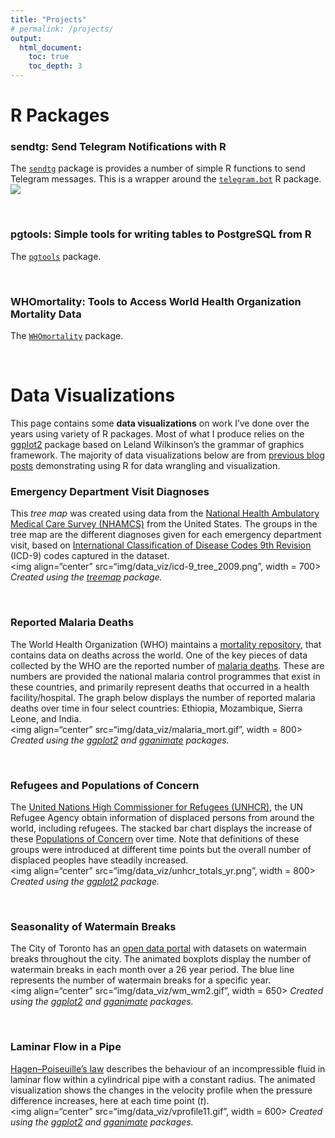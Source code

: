 ```yaml
---
title: "Projects"
# permalink: /projects/
output: 
  html_document:
    toc: true
    toc_depth: 3
---
```

# R Packages
### sendtg: Send Telegram Notifications with R
The [`sendtg`](https://github.com/eugejoh/sendtg) package is provides a number of simple R functions to send Telegram messages. This is a wrapper around the [`telegram.bot`](https://github.com/ebeneditos/telegram.bot) R package. 
![](https://eugejoh.netlify.com/images/sendtg_ani.gif)

<br>

### pgtools: Simple tools for writing tables to PostgreSQL from R
The [`pgtools`](https://github.com/eugejoh/WHOmortality) package.

<br>

### WHOmortality: Tools to Access World Health Organization Mortality Data
The [`WHOmortality`](https://github.com/eugejoh/WHOmortality) package.

<br>

# Data Visualizations

This page contains some **data visualizations** on work I've done over the years using variety of R packages. Most of what I produce relies on the [ggplot2](https://ggplot2.tidyverse.org/) package based on Leland Wilkinson's the grammar of graphics framework. The majority of data visualizations below are from [previous blog posts](https://opendatascience.com/user/eugene-joh/) demonstrating using R for data wrangling and visualization.  

### Emergency Department Visit Diagnoses
This *tree map* was created using data from the [National Health Ambulatory Medical Care Survey (NHAMCS)](https://www.cdc.gov/nchs/ahcd/index.htm) from the United States. The groups in the tree map are the different diagnoses given for each emergency department visit, based on [International Classification of Disease Codes 9th Revision](https://en.wikipedia.org/wiki/International_Statistical_Classification_of_Diseases_and_Related_Health_Problems) (ICD-9) codes captured in the dataset.  
<img align="center" src="img/data_viz/icd-9_tree_2009.png", width = 700>
*Created using the [treemap](https://cran.r-project.org/web/packages/treemap/index.html) package.*

<br>

### Reported Malaria Deaths
The World Health Organization (WHO) maintains a [mortality repository](https://www.who.int/gho/en/), that contains data on deaths across the world. One of the key pieces of data collected by the WHO are the reported number of [malaria deaths](https://www.who.int/malaria/en/). These are numbers are provided the national malaria control programmes that exist in these countries, and primarily represent deaths that occurred in a health facility/hospital. The graph below displays the number of reported malaria deaths over time in four select countries: Ethiopia, Mozambique, Sierra Leone, and India.  
<img align="center" src="img/data_viz/malaria_mort.gif", width = 800>
*Created using the [ggplot2](https://ggplot2.tidyverse.org/) and [gganimate](https://gganimate.com/) packages.*

<br>

### Refugees and Populations of Concern
The [United Nations High Commissioner for Refugees (UNHCR)](https://www.unhcr.org/data.html), the UN Refugee Agency obtain information of displaced persons from around the world, including refugees. The stacked bar chart displays the increase of these [Populations of Concern](https://www.unhcr.org/ph/persons-concern-unhcr) over time. Note that definitions of these groups were introduced at different time points but the overall number of displaced peoples have steadily increased.  
<img align="center" src="img/data_viz/unhcr_totals_yr.png", width = 800>
*Created using the [ggplot2](https://ggplot2.tidyverse.org/) package.*

<br>

### Seasonality of Watermain Breaks
The City of Toronto has an [open data portal](https://open.toronto.ca/) with datasets on watermain breaks throughout the city. The animated boxplots display the number of watermain breaks in each month over a 26 year period. The blue line represents the number of watermain breaks for a specific year.  
<img align="center" src="img/data_viz/wm_wm2.gif", width = 650>
*Created using the [ggplot2](https://ggplot2.tidyverse.org/) and [gganimate](https://gganimate.com/) packages.*

<br>

### Laminar Flow in a Pipe
[Hagen–Poiseuille's law](https://en.wikipedia.org/wiki/Hagen%E2%80%93Poiseuille_equation) describes the behaviour of an incompressible fluid in laminar flow within a cylindrical pipe with a constant radius. The animated visualization shows the changes in the velocity profile when the pressure difference increases, here at each time point (*t*).  
<img align="center" src="img/data_viz/vprofile11.gif", width = 600>
*Created using the [ggplot2](https://ggplot2.tidyverse.org/) and [gganimate](https://gganimate.com/) packages.*

<br>



